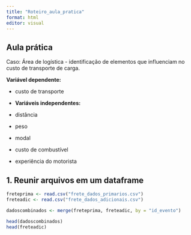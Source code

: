 ---
title: "Roteiro_aula_pratica"
format: html
editor: visual
---

## Aula prática

Caso: Área de logística - identificação de elementos que influenciam no custo de transporte de carga. 

**Variável dependente:**

-   custo de transporte

-   **Variáveis independentes:**

-   distância

-   peso

-   modal

-   custo de combustível

-   experiência do motorista

## 1. Reunir arquivos em um dataframe

```{r}

freteprima <- read.csv("frete_dados_primarios.csv")
freteadic <- read.csv("frete_dados_adicionais.csv")

dadoscombinados <- merge(freteprima, freteadic, by = "id_evento")

head(dadoscombinados)
head(freteadic)

```
